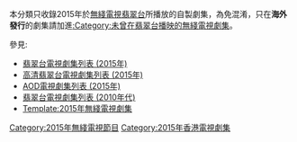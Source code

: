 {{Catnav|頁面分類|...|香港電視節目|香港電視劇|無綫電視劇集}}
{{Catnav|頁面分類|...|香港電視節目|無綫電視節目|無綫電視劇集}}
{{Catnav|頁面分類|...|中文連續劇|香港電視劇|無綫電視劇集}}
{{Catnav|頁面分類|...|各國電視劇|香港電視劇|無綫電視劇集}}

本分類只收錄2015年於[[無綫電視|無綫電視]][[翡翠台|翡翠台]]所播放的自製劇集，為免混淆，只在'''海外發行'''的劇集請加進[[:Category:未曾在翡翠台播映的無綫電視劇集|:Category:未曾在翡翠台播映的無綫電視劇集]]。

參見:
*[[翡翠台電視劇集列表_(2015年)|翡翠台電視劇集列表 (2015年)]]
*[[高清翡翠台電視劇集列表_(2015年)|高清翡翠台電視劇集列表 (2015年)]]
*[[AOD電視劇集列表_(2015年)|AOD電視劇集列表 (2015年)]]
*[[翡翠台電視劇集列表_(2010年代)|翡翠台電視劇集列表 (2010年代)]]
*[[Template:2015年無綫電視劇集|Template:2015年無綫電視劇集]]


{{cat year nav
| year = 2015
| cat = 無綫電視劇集
| sortkey = 無綫電視劇集
| article = 無綫電視劇
| in = 
}}

[[Category:2015年無綫電視節目|Category:2015年無綫電視節目]]
[[Category:2015年香港電視劇集|Category:2015年香港電視劇集]]